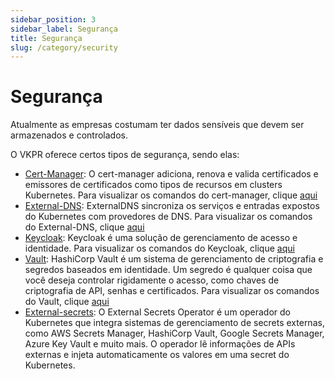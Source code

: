 ```yaml
---
sidebar_position: 3
sidebar_label: Segurança
title: Segurança
slug: /category/security
---
```


# Segurança

Atualmente as empresas costumam ter dados sensíveis que devem ser armazenados e controlados.

O VKPR oferece certos tipos de segurança, sendo elas:

- [Cert-Manager](https://cert-manager.io/docs/): O cert-manager adiciona, renova e valida certificados e emissores de certificados como tipos de recursos em clusters Kubernetes. Para visualizar os comandos do cert-manager, clique [aqui](/docs/commands/cert-manager/install/aws)
- [External-DNS](https://github.com/kubernetes-sigs/external-dns): ExternalDNS sincroniza os serviços e entradas expostos do Kubernetes com provedores de DNS. Para visualizar os comandos do External-DNS, clique [aqui](/docs/commands/external-dns/install/aws)
- [Keycloak](https://github.com/keycloak/keycloak-documentation): Keycloak é uma solução de gerenciamento de acesso e identidade. Para visualizar os comandos do Keycloak, clique [aqui](/docs/commands/keycloak/install)
- [Vault](https://www.vaultproject.io/docs): HashiCorp Vault é um sistema de gerenciamento de criptografia e segredos baseados em identidade. Um segredo é qualquer coisa que você deseja controlar rigidamente o acesso, como chaves de criptografia de API, senhas e certificados. Para visualizar os comandos do Vault, clique [aqui](/docs/commands/vault/install)
- [External-secrets](https://external-secrets.io/v0.6.0-rc1/): O External Secrets Operator é um operador do Kubernetes que integra sistemas de gerenciamento de secrets externas, como AWS Secrets Manager, HashiCorp Vault, Google Secrets Manager, Azure Key Vault e muito mais. O operador lê informações de APIs externas e injeta automaticamente os valores em uma secret do Kubernetes.